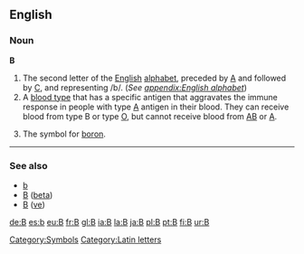== English ==
[[Category:Symbols]]
[[Category:Latin letters]]
=== Noun ===
'''B''' 

#The second letter of the [[English]] [[alphabet]], preceded by [[A]] and followed by [[C]], and representing /b/. (''See [[appendix:English alphabet]]'')
#A [[blood type]] that has a specific antigen that aggravates the immune response in people with type [[A]] antigen in their blood.  They can receive blood from type B or type [[O]], but cannot receive blood from [[AB]] or [[A]].
#{{chemistry}}The symbol for [[boron]].

----
===See also===
*[[b]]
*[[Β]] ([[beta]])
*[[В]] ([[ve]])


[[de:B]]
[[es:b]]
[[eu:B]]
[[fr:B]]
[[gl:B]]
[[ia:B]]
[[la:B]]
[[ja:B]]
[[pl:B]]
[[pt:B]]
[[fi:B]]
[[ur:B]]